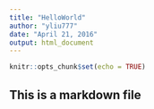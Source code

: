 ```yaml
---
title: "HelloWorld"
author: "yliu777"
date: "April 21, 2016"
output: html_document
---
```


```r
knitr::opts_chunk$set(echo = TRUE)
```

## This is a markdown file
